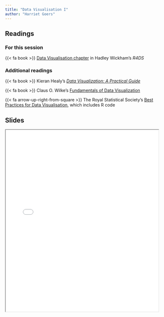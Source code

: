 ```yaml
---
title: "Data Visualisation I"
author: "Harriet Goers"
---
```


## Readings

### For this session

{{< fa book >}} [Data Visualisation chapter](https://r4ds.had.co.nz/data-visualisation.html) in Hadley Wickham's *R4DS*

### Additional readings

{{< fa book >}} Kieran Healy's [*Data Visualization: A Practical Guide*](https://socviz.co/)

{{< fa book >}} Claus O. Wilke's [Fundamentals of Data Visualization](https://clauswilke.com/dataviz/)

{{< fa arrow-up-right-from-square >}} The Royal Statistical Society's [Best Practices for Data Visualisation](https://royal-statistical-society.github.io/datavisguide/), which includes R code

## Slides

```{=html}
<iframe class="slide-deck" src="../content/slides/02-class.html" width = "100%" height = 600px></iframe>
```
